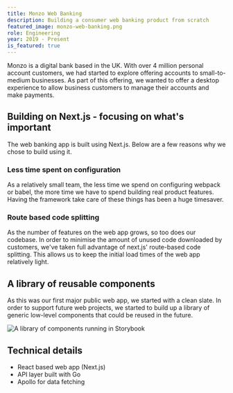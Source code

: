 ```yaml
---
title: Monzo Web Banking
description: Building a consumer web banking product from scratch
featured_image: monzo-web-banking.png
role: Engineering
year: 2019 - Present
is_featured: true
---
```


Monzo is a digital bank based in the UK. With over 4 million personal account customers, we had started to explore offering accounts to small-to-medium businesses. As part of this offering, we wanted to offer a desktop experience to allow business customers to manage their accounts and make payments.

## Building on Next.js - focusing on what's important

The web banking app is built using Next.js. Below are a few reasons why we chose to build using it.

### Less time spent on configuration

As a relatively small team, the less time we spend on configuring webpack or babel, the more time we have to spend building real product features. Having the framework take care of these things has been a huge timesaver.

### Route based code splitting

As the number of features on the web app grows, so too does our codebase. In order to minimise the amount of unused code downloaded by customers, we've taken full advantage of next.js' route-based code splitting. This allows us to keep the initial load times of the web app relatively light.

## A library of reusable components

As this was our first major public web app, we started with a clean slate. In order to support future web projects, we started to build up a library of generic low-level components that could be reused in the future.

![A library of components running in Storybook](/work/2020-01-01-monzo-web-banking/monzo-ui.png)

## Technical details

- React based web app (Next.js)
- API layer built with Go
- Apollo for data fetching
